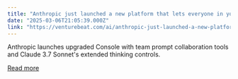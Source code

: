 ```yaml
---
title: "Anthropic just launched a new platform that lets everyone in your company collaborate on AI — not just the tech team"
date: "2025-03-06T21:05:39.000Z"
link: "https://venturebeat.com/ai/anthropic-just-launched-a-new-platform-that-lets-everyone-in-your-company-collaborate-on-ai-not-just-the-tech-team/"
---
```


Anthropic launches upgraded Console with team prompt collaboration tools and Claude 3.7 Sonnet's extended thinking controls.

[Read more](https://venturebeat.com/ai/anthropic-just-launched-a-new-platform-that-lets-everyone-in-your-company-collaborate-on-ai-not-just-the-tech-team/)
